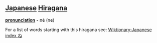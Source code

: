 == [[Japanese]] [[Hiragana]] ==
'''[[pronunciation]]''' - né (ne)

For a list of words starting with this hiragana see: [[Wiktionary:Japanese index ね]]